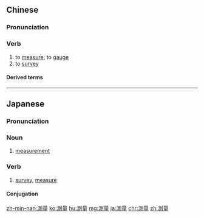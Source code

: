 {{also|测量}}
==Chinese==
{{zh-forms|s=测量}}

===Pronunciation===
{{zh-pron
|m=cèliáng
|c=cak1 loeng4,caak1 loeng4
|h=pfs=chhet-liòng
|mn=chhek-liông
|ma=Zh-cèliáng.ogg
|cat=v
}}

===Verb===
{{zh-verb}}

# to [[measure]]; to [[gauge]]
# to [[survey]] {{gloss|land}}

====Derived terms====
{{zh-der|測量員}}

{{zh-cat|Intermediate}}

----

==Japanese==
{{ja-kanjitab|そく|りょう|yomi=on}}

===Pronunciation===
{{ja-pron|そくりょう|y=o}}

===Noun===
{{ja-noun|そくりょう}}

# [[measurement]]

===Verb===
{{ja-verb-suru|tr=trans|そくりょう}}

# [[survey]], [[measure]]

====Conjugation====
{{ja-suru|そくりょう}}

[[zh-min-nan:測量]]
[[ko:測量]]
[[hu:測量]]
[[mg:測量]]
[[ja:測量]]
[[chr:測量]]
[[zh:測量]]